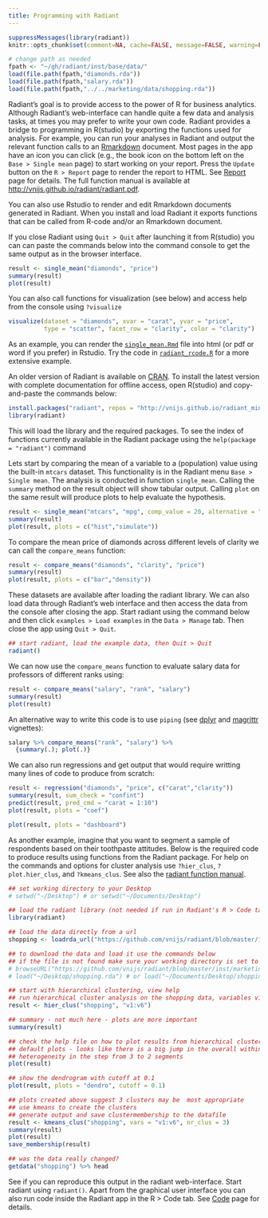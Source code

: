 ```yaml
---
title: Programming with Radiant
---
```


```r
suppressMessages(library(radiant))
knitr::opts_chunk$set(comment=NA, cache=FALSE, message=FALSE, warning=FALSE)

# change path as needed
fpath <- "~/gh/radiant/inst/base/data/"
load(file.path(fpath,"diamonds.rda"))
load(file.path(fpath,"salary.rda"))
load(file.path(fpath,"../../marketing/data/shopping.rda"))
```

Radiant's goal is to provide access to the power of R for business analytics. Although Radiant's web-interface can handle quite a few data and analysis tasks, at times you may prefer to write your own code. Radiant provides a bridge to programming in R(studio) by exporting the functions used for analysis. For example, you can run your analyses in Radiant and output the relevant function calls to an [Rmarkdown](http://rmarkdown.rstudio.com/) document. Most pages in the app have an icon you can click (e.g., the book icon on the bottom left on the `Base > Single mean` page) to start working on your report. Press the `Update` button on the `R > Report` page to render the report to HTML. See <a href="/radiant/base/report.html">Report</a> page for details. The full function manual is available at <a href="http://vnijs.github.io/radiant/radiant.pdf" target="_blank">http://vnijs.github.io/radiant/radiant.pdf</a>.

You can also use Rstudio to render and edit Rmarkdown documents generated in Radiant. When you install and load Radiant it exports functions that can be called from R-code and/or an Rmarkdown document.

If you close Radiant using `Quit > Quit` after launching it from R(studio) you can can paste the commands below into the command console to get the same output as in the browser interface.

```r
result <- single_mean("diamonds", "price")
summary(result)
plot(result)
```

You can also call functions for visualization (see below) and access help from the console using `?visualize`

```r
visualize(dataset = "diamonds", xvar = "carat", yvar = "price",
          type = "scatter", facet_row = "clarity", color = "clarity")
```

As an example, you can render the [`single_mean.Rmd`](https://vnijs.github.io/radiant/examples/single_mean.Rmd) file into html (or pdf or word if you prefer) in Rstudio. Try the code in [`radiant_rcode.R`](https://vnijs.github.io/radiant/examples/radiant_rcode.R) for a more extensive example.

An older version of Radiant is available on [CRAN](http://cran.r-project.org/web/packages/radiant/index.html). To install the latest version with complete documentation for offline access, open R(studio) and copy-and-paste the commands below:

```r
install.packages("radiant", repos = "http://vnijs.github.io/radiant_miniCRAN/")
library(radiant)
```

This will load the library and the required packages. To see the index of functions currently available in the Radiant package using the `help(package = "radiant")` command

Lets start by comparing the mean of a variable to a (population) value using the built-in `mtcars` dataset. This functionality is in the Radiant menu `Base > Single mean`. The analysis is conducted in function `single_mean`. Calling the `summary` method on the result object will show tabular output. Calling `plot` on the same result will produce plots to help evaluate the hypothesis.

```r
result <- single_mean("mtcars", "mpg", comp_value = 20, alternative = "greater")
summary(result)
plot(result, plots = c("hist","simulate"))
```

To compare the mean price of diamonds across different levels of clarity we can call the `compare_means` function:

```r
result <- compare_means("diamonds", "clarity", "price")
summary(result)
plot(result, plots = c("bar","density"))
```

These datasets are available after loading the radiant library. We can also load data through Radiant's web interface and then access the data from the console after closing the app. Start radiant using the command below and then click `examples > Load examples` in the `	Data > Manage` tab. Then close the app using `Quit > Quit`.

```r
## start radiant, load the example data, then Quit > Quit
radiant()
```

We can now use the `compare_means` function to evaluate salary data for professors of different ranks using:

```r
result <- compare_means("salary", "rank", "salary")
summary(result)
plot(result)
```

An alternative way to write this code is to use `piping` (see [dplyr](http://cran.rstudio.com/web/packages/dplyr/vignettes/introduction.html) and [magrittr](http://cran.r-project.org/web/packages/magrittr/vignettes/magrittr.html) vignettes):

```r
salary %>% compare_means("rank", "salary") %>%
  {summary(.); plot(.)}
```

We can also run regressions and get output that would require writting many lines of code to produce from scratch:

```r
result <- regression("diamonds", "price", c("carat","clarity"))
summary(result, sum_check = "confint")
predict(result, pred_cmd = "carat = 1:10")
plot(result, plots = "coef")
```
```r
plot(result, plots = "dashboard")
```

As another example, imagine that you want to segment a sample of respondents based on their toothpaste attitudes. Below is the required code to produce results using functions from the Radiant package. For help on the commands and options for cluster analysis use `?hier_clus`, `?plot.hier_clus`, and `?kmeans_clus`. See also the <a href="http://vnijs.github.io/radiant/radiant.pdf" target="_blank">radiant function manual</a>.

```r
## set working directory to your Desktop
# setwd("~/Desktop") # or setwd("~/Documents/Desktop")

## load the radiant library (not needed if run in Radiant's R > Code tab)
library(radiant)

## load the data directly from a url
shopping <- loadrda_url("https://github.com/vnijs/radiant/blob/master/inst/marketing/data/shopping.rda?raw=true")

## to download the data and load it use the commands below
## if the file is not found make sure your working directory is set to the Desktop
# browseURL("https://github.com/vnijs/radiant/blob/master/inst/marketing/data/shopping.rda?raw=true")
# load("~/Desktop/shopping.rda") # or load("~/Documents/Desktop/shopping.rda")

## start with hierarchical clustering, view help
## run hierarchical cluster analysis on the shopping data, variables v1 through v6
result <- hier_clus("shopping", "v1:v6")

## summary - not much here - plots are more important
summary(result)

## check the help file on how to plot results from hierarchical cluster analysis
## default plots - looks like there is a big jump in the overall within-cluster
## heterogeneity in the step from 3 to 2 segments
plot(result)
```

```r
## show the dendrogram with cutoff at 0.1
plot(result, plots = "dendro", cutoff = 0.1)
```

```r
## plots created above suggest 3 clusters may be  most appropriate
## use kmeans to create the clusters
## generate output and save clustermembership to the datafile
result <- kmeans_clus("shopping", vars = "v1:v6", nr_clus = 3)
summary(result)
plot(result)
save_membership(result)

## was the data really changed?
getdata("shopping") %>% head
```

See if you can reproduce this output in the radiant web-interface. Start radiant using `radiant()`. Apart from the graphical user interface you can also run code inside the Radiant app in the R > Code tab. See <a href="/radiant/base/code.html">Code</a> page for details.

